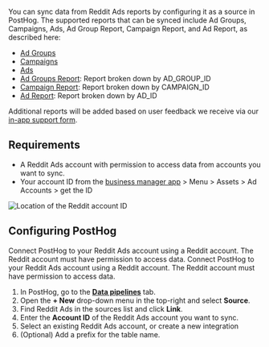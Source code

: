 You can sync data from Reddit Ads reports by configuring it as a source in PostHog. The supported reports that can be synced include Ad Groups, Campaigns, Ads, Ad Group Report, Campaign Report, and Ad Report, as described here:

- [Ad Groups](https://ads-api.reddit.com/docs/v3/operations/List%20Ad%20Groups)
- [Campaigns](https://ads-api.reddit.com/docs/v3/operations/List%20Campaigns)
- [Ads](https://ads-api.reddit.com/docs/v3/operations/List%20Ads)
- [Ad Groups Report](https://ads-api.reddit.com/docs/v3/operations/Get%20A%20Report): Report broken down by AD_GROUP_ID
- [Campaign Report](https://ads-api.reddit.com/docs/v3/operations/Get%20A%20Report): Report broken down by CAMPAIGN_ID
- [Ad Report](https://ads-api.reddit.com/docs/v3/operations/Get%20A%20Report): Report broken down by AD_ID

Additional reports will be added based on user feedback we receive via our [in-app support form](https://app.posthog.com/#panel=support%3Afeedback%3Adata_warehouse%3Alow%3Atrue).

## Requirements

- A Reddit Ads account with permission to access data from accounts you want to sync.
- Your account ID from the [business manager app](https://ads.reddit.com/business/) > Menu > Assets > Ad Accounts > get the ID

![Location of the Reddit account ID](https://res.cloudinary.com/dmukukwp6/image/upload/Screenshot_2025_09_11_at_7_01_43_PM_c31b74db4c.png)

## Configuring PostHog

Connect PostHog to your Reddit Ads account using a Reddit account. The Reddit account must have permission to access data.
Connect PostHog to your Reddit Ads account using a Reddit account. The Reddit account must have permission to access data.

1. In PostHog, go to the **[Data pipelines](https://app.posthog.com/pipeline/sources)** tab.
2. Open the **+ New** drop-down menu in the top-right and select **Source**.
3. Find Reddit Ads in the sources list and click **Link**.
4. Enter the **Account ID** of the Reddit Ads account you want to sync.
5. Select an existing Reddit Ads account, or create a new integration
6. (Optional) Add a prefix for the table name.
